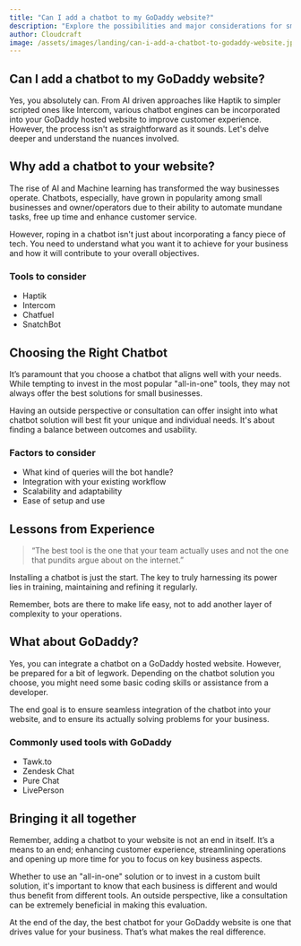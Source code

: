 ```yaml
---
title: "Can I add a chatbot to my GoDaddy website?"
description: "Explore the possibilities and major considerations for small businesses looking to implement a chatbot on a GoDaddy hosted website."
author: Cloudcraft
image: /assets/images/landing/can-i-add-a-chatbot-to-godaddy-website.jpg
---
```


## Can I add a chatbot to my GoDaddy website?

Yes, you absolutely can. From AI driven approaches like Haptik to simpler scripted ones like Intercom, various chatbot engines can be incorporated into your GoDaddy hosted website to improve customer experience. However, the process isn't as straightforward as it sounds. Let's delve deeper and understand the nuances involved.

<ServicesBlurb />

## Why add a chatbot to your website?

The rise of AI and Machine learning has transformed the way businesses operate. Chatbots, especially, have grown in popularity among small businesses and owner/operators due to their ability to automate mundane tasks, free up time and enhance customer service. 

However, roping in a chatbot isn't just about incorporating a fancy piece of tech. You need to understand what you want it to achieve for your business and how it will contribute to your overall objectives.

### Tools to consider 

- Haptik
- Intercom
- Chatfuel
- SnatchBot

## Choosing the Right Chatbot

It’s paramount that you choose a chatbot that aligns well with your needs. While tempting to invest in the most popular "all-in-one" tools, they may not always offer the best solutions for small businesses. 

Having an outside perspective or consultation can offer insight into what chatbot solution will best fit your unique and individual needs. It's about finding a balance between outcomes and usability.

### Factors to consider

- What kind of queries will the bot handle?
- Integration with your existing workflow
- Scalability and adaptability
- Ease of setup and use 

<GetStartedBlurb />

## Lessons from Experience

<blockquote>“The best tool is the one that your team actually uses and not the one that pundits argue about on the internet.”</blockquote>

Installing a chatbot is just the start. The key to truly harnessing its power lies in training, maintaining and refining it regularly. 

Remember, bots are there to make life easy, not to add another layer of complexity to your operations.

## What about GoDaddy?

Yes, you can integrate a chatbot on a GoDaddy hosted website. However, be prepared for a bit of legwork. Depending on the chatbot solution you choose, you might need some basic coding skills or assistance from a developer.

The end goal is to ensure seamless integration of the chatbot into your website, and to ensure its actually solving problems for your business.

### Commonly used tools with GoDaddy

- Tawk.to 
- Zendesk Chat
- Pure Chat
- LivePerson

## Bringing it all together

Remember, adding a chatbot to your website is not an end in itself. It’s a means to an end; enhancing customer experience, streamlining operations and opening up more time for you to focus on key business aspects. 

Whether to use an "all-in-one" solution or to invest in a custom built solution, it's important to know that each business is different and would thus benefit from different tools. An outside perspective, like a consultation can be extremely beneficial in making this evaluation. 

At the end of the day, the best chatbot for your GoDaddy website is one that drives value for your business. That’s what makes the real difference.
